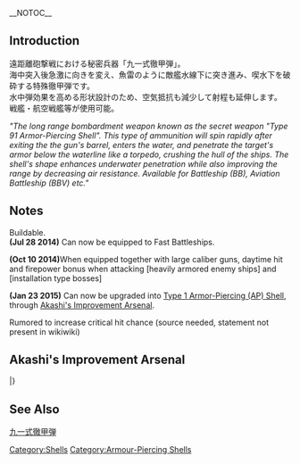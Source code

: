 __NOTOC__
{{EquipmentInfo|36}}

==Introduction==
遠距離砲撃戦における秘密兵器「九一式徹甲弾」。<br />
海中突入後急激に向きを変え、魚雷のように敵艦水線下に突き進み、喫水下を破砕する特殊徹甲弾です。<br />
水中弾効果を高める形状設計のため、空気抵抗も減少して射程も延伸します。<br />
戦艦・航空戦艦等が使用可能。

''"The long range bombardment weapon known as the secret weapon "Type 91 Armor-Piercing Shell". This type of ammunition will spin rapidly after exiting the the gun's barrel, enters the water, and penetrate the target's armor below the waterline like a torpedo, crushing the hull of the ships. The shell's shape enhances underwater penetration while also improving the range by decreasing air resistance. Available for Battleship (BB), Aviation Battleship (BBV) etc."''

==Notes==
Buildable.<br>'''(Jul 28 2014)''' Can now be equipped to Fast Battleships.

'''(Oct 10 2014) '''When equipped together with large caliber guns, daytime hit and firepower bonus when attacking [heavily armored enemy ships] and [installation type bosses]

'''(Jan 23 2015) ''' Can now be upgraded into [[Type 1 Armor-Piercing (AP) Shell]], through [[Akashi's Improvement Arsenal]]. 

Rumored to increase critical hit chance (source needed, statement not present in wikiwiki)

==Akashi's Improvement Arsenal==
{{AkashiWorkshop}}
{{AkashiWorkshopLine
|Name=Type 91 Armor-Piercing (AP) Shell
|ItemType=RedAmmo
|Fuel=30
|Ammo=150
|Steel=310
|Baux=10
|Mats0-5=2/3
|Mats6-9=3/5
|Mats10=6/9
|Screws0-5=1/1
|Screws6-9=1/2
|Screws10=4/9
|EquipConsume0-5=-
|EquipConsume6-9=1x{{RedAmmo|Type 91 Armor-Piercing (AP) Shell}}
|EquipConsume10=3x{{RedAmmo|Type 91 Armor-Piercing (AP) Shell}}
|Sun=&nbsp;<br>&nbsp;<br>Ki
|Mon=&nbsp;<br>&nbsp;<br>Ki
<!--- |Tue= --->
|Wed=Hi<br>&nbsp;<br>&nbsp;
|Thu=Hi<br>HiK<br>&nbsp;
|Fri=Hi<br>HiK<br>Ki
|Sat=Hi<br>HiK<br>Ki
|2ndShip=[[Hiei]]<br>[[Hiei Kai Ni]]<br>[[Kirishima]]
|Notes=Hiei Kai Ni also includes Hiei Kai Ni C<br>Upgrades to [[Type 1 Armor-Piercing (AP) Shell]]
}}
|}

==See Also==
[[wikipedia:ja:九一式徹甲弾|九一式徹甲弾]]
{{Equipmentlist}}
[[Category:Shells]]
[[Category:Armour-Piercing Shells]]